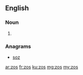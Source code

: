 ==English==

===Noun===
{{head|en|noun plural form}}

# {{plural of|zo|lang=en}}

===Anagrams===
* [[soz#English|soz]]

[[ar:zos]]
[[fr:zos]]
[[ku:zos]]
[[mg:zos]]
[[my:zos]]